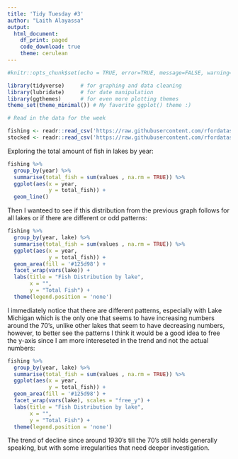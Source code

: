 ```yaml
---
title: 'Tidy Tuesday #3'
author: "Laith Alayassa"
output: 
  html_document:
    df_print: paged
    code_download: true
    theme: cerulean
---
```


```r
#knitr::opts_chunk$set(echo = TRUE, error=TRUE, message=FALSE, warning=FALSE)
```

```r
library(tidyverse)     # for graphing and data cleaning
library(lubridate)     # for date manipulation
library(ggthemes)      # for even more plotting themes
theme_set(theme_minimal()) # My favorite ggplot() theme :)
```

```r
# Read in the data for the week

fishing <- readr::read_csv('https://raw.githubusercontent.com/rfordatascience/tidytuesday/master/data/2021/2021-06-08/fishing.csv')
stocked <- readr::read_csv('https://raw.githubusercontent.com/rfordatascience/tidytuesday/master/data/2021/2021-06-08/stocked.csv')

```

<!-- ```{r} -->
<!-- fishing %>%  -->
<!--   filter(species == "Alewife" | species == "Rainbow Smelt") %>%  -->
<!--   ggplot(aes(x= year, -->
<!--              y = values, -->
<!--              fill = ("Alewife" = "red")) + -->
<!--   geom_col() -->
<!--   # facet_wrap(vars(species), scales = "free_y") + -->
<!--   # theme(legend.position = "none") -->

<!-- ``` -->
<!-- ```{r} -->
<!-- fishing %>%  -->
<!--   mutate(not_alewife = ifelse(species == "Alewife", yes = 0,no = values)) %>%  -->
<!--   summarise(total_not_alewife = sum(not_alewife, na.rm = TRUE)) -->
<!-- ``` -->

<!-- ```{r} -->
<!-- fishing %>%  -->
<!--   group_by(species, year) %>%  -->
<!--   summarise(total_weight = sum(values, na.rm = TRUE)) %>%  -->
<!--   ungroup() %>%  -->
<!--   summarise(mean_weight = mean(total_weight)) # finds mean -->
<!-- ``` -->
<!-- ```{r} -->
<!-- fishing %>%  -->
<!--   group_by(species, year) %>%  -->
<!--   summarise(total_weight = sum(values, na.rm = TRUE)) %>%  -->
<!--   filter (total_weight > 5751.785	) %>%  -->
<!--   ggplot(aes(x = ye= -->
<!-- ``` -->



Exploring the total amount of fish in lakes by year:

```r
fishing %>% 
  group_by(year) %>% 
  summarise(total_fish = sum(values , na.rm = TRUE)) %>% 
  ggplot(aes(x = year,
             y = total_fish)) +
  geom_line()
```


Then I wanteed to see if this distribution from the previous graph follows for all lakes or if there are different or odd patterns:
```r
fishing %>% 
  group_by(year, lake) %>% 
  summarise(total_fish = sum(values , na.rm = TRUE)) %>% 
  ggplot(aes(x = year,
             y = total_fish)) +
  geom_area(fill = '#125d98') +
  facet_wrap(vars(lake)) +
  labs(title = "Fish Distribution by lake",
       x = "",
       y = "Total Fish") +
  theme(legend.position = 'none')
```

I immediately notice that there are different patterns, especially with Lake Michigan which is the only one that seems to have increasing numbers around the 70's, unlike other lakes that seem to have decreasing numbers, however, to better see the patterns I think it would be a good idea to free the y-axis since I am more intereseted in the trend and not the actual numbers:


```r
fishing %>% 
  group_by(year, lake) %>% 
  summarise(total_fish = sum(values , na.rm = TRUE)) %>% 
  ggplot(aes(x = year,
             y = total_fish)) +
  geom_area(fill = '#125d98') +
  facet_wrap(vars(lake), scales = "free_y") +
  labs(title = "Fish Distribution by lake",
       x = "",
       y = "Total Fish") +
  theme(legend.position = 'none')
```


The trend of decline since around 1930's till the 70's still holds generally speaking, but with some irregularities that need deeper investigation. 

